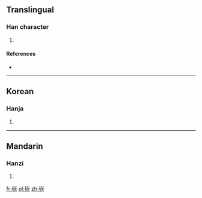 {{also|嶔}}
==Translingual==

===Han character===
{{Han char|rn=46|rad=山|as=09|sn=12|four=|canj=山金弓人 (UCNO), X山金弓人 (XUCNO)}}

# {{defn|Han|sort=山09}}

====References====
* {{Han ref|kx=0316.381|hdz=10787.190|uh=5D5A|ud=23898}}

----

==Korean==

===Hanja===
{{ko-hanja|hangeul=금|rv=geum|mr=kŭm}}

# {{defn|Korean|sort=山09}}

----

==Mandarin==

===Hanzi===
{{cmn-hanzi|tra=嶔|pin=[[qīn]] ([[qin1]])|wg=ch'in<sup>1</sup>}}

# {{defn|Mandarin|sort=山09}}

[[fr:嵚]]
[[pl:嵚]]
[[zh:嵚]]